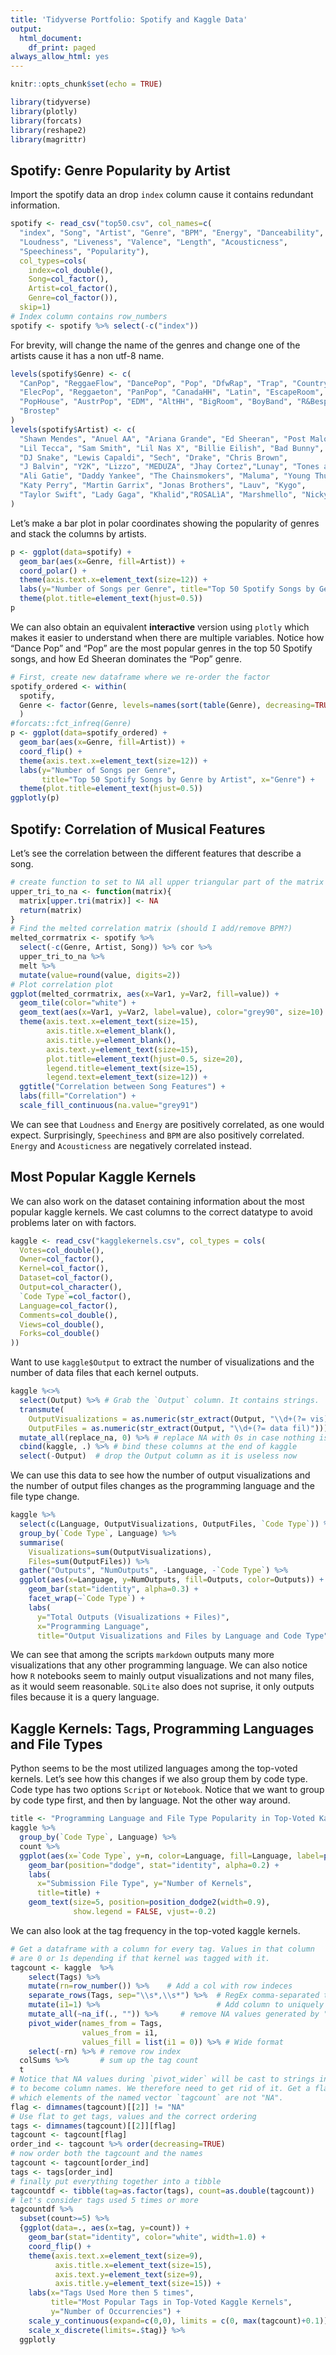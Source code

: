 ```yaml
---
title: 'Tidyverse Portfolio: Spotify and Kaggle Data'
output:
  html_document:
    df_print: paged
always_allow_html: yes
---
```


```r
knitr::opts_chunk$set(echo = TRUE)
```

```r
library(tidyverse)
library(plotly)
library(forcats)
library(reshape2)
library(magrittr)
```

## Spotify: Genre Popularity by Artist
Import the spotify data an drop `index` column cause it contains redundant information.
```r
spotify <- read_csv("top50.csv", col_names=c(
  "index", "Song", "Artist", "Genre", "BPM", "Energy", "Danceability",
  "Loudness", "Liveness", "Valence", "Length", "Acousticness", 
  "Speechiness", "Popularity"),
  col_types=cols(
    index=col_double(),
    Song=col_factor(),
    Artist=col_factor(),
    Genre=col_factor()), 
  skip=1)
# Index column contains row_numbers
spotify <- spotify %>% select(-c("index"))
```

For brevity, will change the name of the genres and change one of the artists cause it has a non utf-8 name.
```r
levels(spotify$Genre) <- c(
  "CanPop", "ReggaeFlow", "DancePop", "Pop", "DfwRap", "Trap", "CountryRap",
  "ElecPop", "Reggaeton", "PanPop", "CanadaHH", "Latin", "EscapeRoom", 
  "PopHouse", "AustrPop", "EDM", "AltHH", "BigRoom", "BoyBand", "R&Besp",
  "Brostep"
)
levels(spotify$Artist) <- c(
  "Shawn Mendes", "Anuel AA", "Ariana Grande", "Ed Sheeran", "Post Malone",
  "Lil Tecca", "Sam Smith", "Lil Nas X", "Billie Eilish", "Bad Bunny",
  "DJ Snake", "Lewis Capaldi", "Sech", "Drake", "Chris Brown",
  "J Balvin", "Y2K", "Lizzo", "MEDUZA", "Jhay Cortez","Lunay", "Tones and I",
  "Ali Gatie", "Daddy Yankee", "The Chainsmokers", "Maluma", "Young Thug",
  "Katy Perry", "Martin Garrix", "Jonas Brothers", "Lauv", "Kygo", 
  "Taylor Swift", "Lady Gaga", "Khalid","ROSALìA", "Marshmello", "Nicky Jam"  
)
```

Let's make a bar plot in polar coordinates showing the popularity of genres and stack the columns by artists. 
```r
p <- ggplot(data=spotify) + 
  geom_bar(aes(x=Genre, fill=Artist)) + 
  coord_polar() + 
  theme(axis.text.x=element_text(size=12)) + 
  labs(y="Number of Songs per Genre", title="Top 50 Spotify Songs by Genre by Artist") + 
  theme(plot.title=element_text(hjust=0.5))
p
```

We can also obtain an equivalent **interactive** version using `plotly` which makes it easier to understand when there are multiple variables.  Notice how "Dance Pop" and "Pop" are the most popular genres in the top 50 Spotify songs, and how Ed Sheeran dominates the "Pop" genre.
```r
# First, create new dataframe where we re-order the factor
spotify_ordered <- within(
  spotify, 
  Genre <- factor(Genre, levels=names(sort(table(Genre), decreasing=TRUE)))
  )
#forcats::fct_infreq(Genre)
p <- ggplot(data=spotify_ordered) + 
  geom_bar(aes(x=Genre, fill=Artist)) + 
  coord_flip() + 
  theme(axis.text.x=element_text(size=12)) + 
  labs(y="Number of Songs per Genre",
       title="Top 50 Spotify Songs by Genre by Artist", x="Genre") + 
  theme(plot.title=element_text(hjust=0.5))
ggplotly(p)
```

## Spotify: Correlation of Musical Features
Let's see the correlation between the different features that describe a song.
```r
# create function to set to NA all upper triangular part of the matrix
upper_tri_to_na <- function(matrix){
  matrix[upper.tri(matrix)] <- NA
  return(matrix)
}
# Find the melted correlation matrix (should I add/remove BPM?)
melted_corrmatrix <- spotify %>%
  select(-c(Genre, Artist, Song)) %>% cor %>%
  upper_tri_to_na %>% 
  melt %>% 
  mutate(value=round(value, digits=2))
# Plot correlation plot
ggplot(melted_corrmatrix, aes(x=Var1, y=Var2, fill=value)) + 
  geom_tile(color="white") + 
  geom_text(aes(x=Var1, y=Var2, label=value), color="grey90", size=10) +
  theme(axis.text.x=element_text(size=15),
        axis.title.x=element_blank(),
        axis.title.y=element_blank(),
        axis.text.y=element_text(size=15),
        plot.title=element_text(hjust=0.5, size=20),
        legend.title=element_text(size=15),
        legend.text=element_text(size=12)) + 
  ggtitle("Correlation between Song Features") +
  labs(fill="Correlation") + 
  scale_fill_continuous(na.value="grey91")
```

We can see that `Loudness` and `Energy` are positively correlated, as one would expect. Surprisingly, `Speechiness` and `BPM` are also positively correlated. `Energy` and `Acousticness` are negatively correlated instead.

## Most Popular Kaggle Kernels
We can also work on the dataset containing information about the most popular kaggle kernels. We cast columns to the correct datatype to avoid problems later on with factors.
```r
kaggle <- read_csv("kagglekernels.csv", col_types = cols(
  Votes=col_double(),
  Owner=col_factor(),
  Kernel=col_factor(),
  Dataset=col_factor(),
  Output=col_character(),
  `Code Type`=col_factor(),
  Language=col_factor(),
  Comments=col_double(),
  Views=col_double(),
  Forks=col_double()
))
```

Want to use  `kaggle$Output` to extract the number of visualizations and the number of data files that each kernel outputs.

```r
kaggle %<>% 
  select(Output) %>% # Grab the `Output` column. It contains strings.
  transmute(
    OutputVisualizations = as.numeric(str_extract(Output, "\\d+(?= vis)")),
    OutputFiles = as.numeric(str_extract(Output, "\\d+(?= data fil)"))) %>% 
  mutate_all(replace_na, 0) %>% # replace NA with 0s in case nothing is outputted
  cbind(kaggle, .) %>% # bind these columns at the end of kaggle
  select(-Output)  # drop the Output column as it is useless now
```
We can use this data to see how the number of output visualizations and the number of output files changes as the programming language and the file type change.

```r
kaggle %>% 
  select(c(Language, OutputVisualizations, OutputFiles, `Code Type`)) %>% 
  group_by(`Code Type`, Language) %>% 
  summarise(
    Visualizations=sum(OutputVisualizations), 
    Files=sum(OutputFiles)) %>% 
  gather("Outputs", "NumOutputs", -Language, -`Code Type`) %>% 
  ggplot(aes(x=Language, y=NumOutputs, fill=Outputs, color=Outputs)) + 
    geom_bar(stat="identity", alpha=0.3) +
    facet_wrap(~`Code Type`) + 
    labs(
      y="Total Outputs (Visualizations + Files)", 
      x="Programming Language", 
      title="Output Visualizations and Files by Language and Code Type")
```
We can see that among the scripts `markdown` outputs many more visualizations that any other programming language. We can also notice how `R` notebooks seem to mainly output visualizations and not many files, as it would seem reasonable. `SQLite` also does not suprise, it only outputs files because it is a query language.

## Kaggle Kernels: Tags, Programming Languages and File Types

Python seems to be the most utilized languages among the top-voted kernels. Let's see how this changes if we also group them by code type. Code type has two options `Script` or `Notebook`. Notice that we want to group by code type first, and then by language. Not the other way around.
```r
title <- "Programming Language and File Type Popularity in Top-Voted Kaggle Kernels"
kaggle %>% 
  group_by(`Code Type`, Language) %>% 
  count %>% 
  ggplot(aes(x=`Code Type`, y=n, color=Language, fill=Language, label=paste(n))) + 
    geom_bar(position="dodge", stat="identity", alpha=0.2) + 
    labs(
      x="Submission File Type", y="Number of Kernels", 
      title=title) + 
    geom_text(size=5, position=position_dodge2(width=0.9), 
              show.legend = FALSE, vjust=-0.2) 
```

We can also look at the tag frequency in the top-voted kaggle kernels.

```r
# Get a dataframe with a column for every tag. Values in that column
# are 0 or 1s depending if that kernel was tagged with it.
tagcount <- kaggle  %>% 
    select(Tags) %>%  
    mutate(rn=row_number()) %>%    # Add a col with row indeces
    separate_rows(Tags, sep="\\s*,\\s*") %>%  # RegEx comma-separated tags
    mutate(i1=1) %>%                          # Add column to uniquely identify
    mutate_all(~na_if(., "")) %>%     # remove NA values generated by "<tag>,"
    pivot_wider(names_from = Tags, 
                values_from = i1,
                values_fill = list(i1 = 0)) %>% # Wide format
    select(-rn) %>% # remove row index
  colSums %>%       # sum up the tag count
  t
# Notice that NA values during `pivot_wider` will be cast to strings in order
# to become column names. We therefore need to get rid of it. Get a flat saying 
# which elements of the named vector `tagcount` are not "NA".
flag <- dimnames(tagcount)[[2]] != "NA"
# Use flat to get tags, values and the correct ordering
tags <- dimnames(tagcount)[[2]][flag]
tagcount <- tagcount[flag]
order_ind <- tagcount %>% order(decreasing=TRUE)
# now order both the tagcount and the names
tagcount <- tagcount[order_ind]
tags <- tags[order_ind]
# finally put everything together into a tibble
tagcountdf <- tibble(tag=as.factor(tags), count=as.double(tagcount))
# let's consider tags used 5 times or more
tagcountdf %>%
  subset(count>=5) %>% 
  {ggplot(data=., aes(x=tag, y=count)) + 
    geom_bar(stat="identity", color="white", width=1.0) + 
    coord_flip() + 
    theme(axis.text.x=element_text(size=9),
          axis.title.x=element_text(size=15),
          axis.text.y=element_text(size=9),
          axis.title.y=element_text(size=15)) + 
    labs(x="Tags Used More then 5 times", 
         title="Most Popular Tags in Top-Voted Kaggle Kernels",
         y="Number of Occurrencies") + 
    scale_y_continuous(expand=c(0,0), limits = c(0, max(tagcount)+0.1)) + 
    scale_x_discrete(limits=.$tag)} %>% 
  ggplotly
```


































